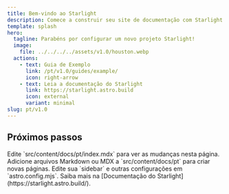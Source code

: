 ```yaml
---
title: Bem-vindo ao Starlight
description: Comece a construir seu site de documentação com Starlight.
template: splash
hero:
  tagline: Parabéns por configurar um novo projeto Starlight!
  image:
    file: ../../../../assets/v1.0/houston.webp
  actions:
    - text: Guia de Exemplo
      link: /pt/v1.0/guides/example/
      icon: right-arrow
    - text: Leia a documentação do Starlight
      link: https://starlight.astro.build
      icon: external
      variant: minimal
slug: pt/v1.0
---
```



## Próximos passos

<CardGrid stagger>
  <Card title="Atualizar conteúdo" icon="pencil">
    Edite `src/content/docs/pt/index.mdx` para ver as mudanças nesta página.
  </Card>

  <Card title="Adicionar novo conteúdo" icon="add-document">
    Adicione arquivos Markdown ou MDX a `src/content/docs/pt` para criar novas páginas.
  </Card>

  <Card title="Configurar seu site" icon="setting">
    Edite sua `sidebar` e outras configurações em `astro.config.mjs`.
  </Card>

  <Card title="Ler a documentação" icon="open-book">
    Saiba mais na [Documentação do Starlight](https://starlight.astro.build/).
  </Card>
</CardGrid>